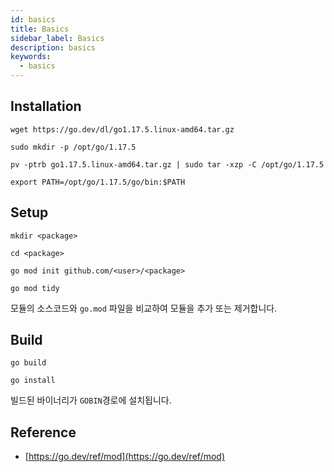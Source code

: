 ```yaml
---
id: basics
title: Basics
sidebar_label: Basics
description: basics
keywords:
  - basics
---
```


## Installation

```shell
wget https://go.dev/dl/go1.17.5.linux-amd64.tar.gz
```

```shell
sudo mkdir -p /opt/go/1.17.5
```

```shell
pv -ptrb go1.17.5.linux-amd64.tar.gz | sudo tar -xzp -C /opt/go/1.17.5
```

```shell
export PATH=/opt/go/1.17.5/go/bin:$PATH
```

## Setup

```shell
mkdir <package>
```

```shell
cd <package>
```

```shell
go mod init github.com/<user>/<package>
```

```shell
go mod tidy
```

모듈의 소스코드와 `go.mod` 파일을 비교하여 모듈을 추가 또는 제거합니다.

## Build

```shell
go build
```

```shell
go install
```

빌드된 바이너리가 `GOBIN`경로에 설치됩니다.

## Reference

- [https://go.dev/ref/mod](https://go.dev/ref/mod)
